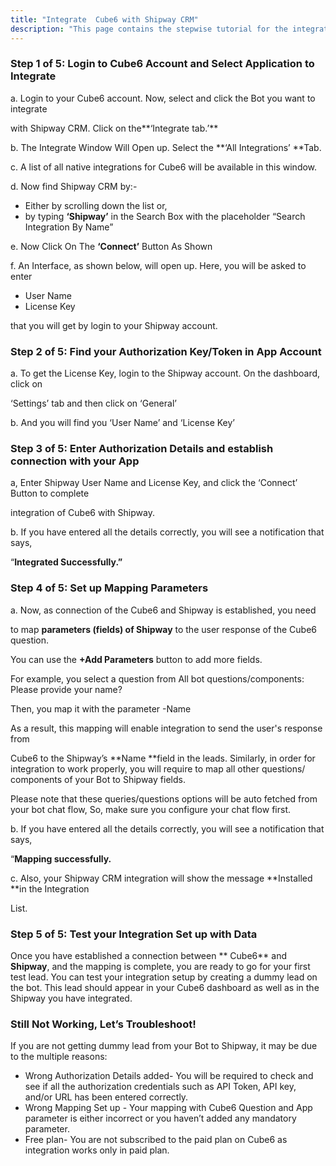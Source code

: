 ```yaml
---
title: "Integrate  Cube6 with Shipway CRM"
description: "This page contains the stepwise tutorial for the integration with  Cube6"
---
```


### **Step 1 of 5: Login to  Cube6 Account and Select Application to Integrate**

a. Login to your  Cube6 account. Now, select and click the Bot you want to integrate

with Shipway CRM. Click on the**‘Integrate tab.’** 

b. The Integrate Window Will Open up. Select the **‘All Integrations’ **Tab.

c. A list of all native integrations for  Cube6 will be available in this window.

d. Now find Shipway CRM by:-

- Either by scrolling down the list or,
- by typing **‘Shipway’** in the Search Box with the placeholder “Search Integration By Name”

e. Now Click On The **‘Connect’** Button As Shown

f. An Interface, as shown below, will open up. Here, you will be asked to enter

- User Name
- License Key

that you will get by login to your Shipway account.

### **Step 2 of 5: Find your Authorization Key/Token in App Account**

a. To get the License Key, login to the Shipway account. On the dashboard, click on

‘Settings’ tab and then click on ‘General’

b. And you will find you ‘User Name’ and ‘License Key’

### **Step 3 of 5: Enter Authorization Details and establish connection with your App**

a, Enter Shipway User Name and License Key, and click the ‘Connect’ Button to complete

integration of  Cube6 with Shipway.

b. If you have entered all the details correctly, you will see a notification that says,

“**Integrated Successfully.”**

### **Step 4 of 5: Set up Mapping Parameters**

a. Now, as connection of the  Cube6 and Shipway is established, you need

to map **parameters (fields) of Shipway** to the user response of the  Cube6 question.

You can use the **\+Add Parameters** button to add more fields.

For example, you select a question from All bot questions/components: Please provide your name?

Then, you map it with the parameter -Name

As a result, this mapping will enable integration to send the user's response from

 Cube6 to the Shipway’s **Name **field in the leads. Similarly, in order for integration to work properly, you will require to map all other questions/ components of your Bot to Shipway fields.

Please note that these queries/questions options will be auto fetched from your bot chat flow, So, make sure you configure your chat flow first.

b. If you have entered all the details correctly, you will see a notification that says,

“**Mapping successfully.**

c. Also, your Shipway CRM integration will show the message **Installed **in the Integration

List.

### **Step 5 of 5: Test your Integration Set up with Data**

Once you have established a connection between ** Cube6** and **Shipway**, and the mapping is complete, you are ready to go for your first test lead. You can test your integration setup by creating a dummy lead on the bot. This lead should appear in your  Cube6 dashboard as well as in the Shipway you have integrated.

### **Still Not Working, Let’s Troubleshoot\!**

If you are not getting dummy lead from your Bot to Shipway, it may be due to the multiple reasons:

- Wrong Authorization Details added- You will be required to check and see if all the authorization credentials such as API Token, API key, and/or URL has been entered correctly.
- Wrong Mapping Set up - Your mapping with  Cube6 Question and App parameter is either incorrect or you haven’t added any mandatory parameter.
- Free plan- You are not subscribed to the paid plan on  Cube6 as integration works only in paid plan.

 